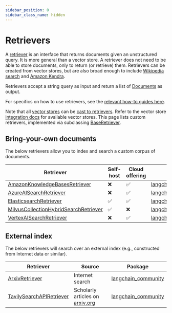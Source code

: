 ```yaml
---
sidebar_position: 0
sidebar_class_name: hidden
---
```


# Retrievers

A [retriever](/docs/concepts/#retrievers) is an interface that returns documents given an unstructured query.
It is more general than a vector store.
A retriever does not need to be able to store documents, only to return (or retrieve) them.
Retrievers can be created from vector stores, but are also broad enough to include [Wikipedia search](/docs/integrations/retrievers/wikipedia/) and [Amazon Kendra](/docs/integrations/retrievers/amazon_kendra_retriever/).

Retrievers accept a string query as input and return a list of [Documents](https://api.python.langchain.com/en/latest/documents/langchain_core.documents.base.Document.html) as output.

For specifics on how to use retrievers, see the [relevant how-to guides here](/docs/how_to/#retrievers).

Note that all [vector stores](/docs/concepts/#vector-stores) can be [cast to retrievers](/docs/how_to/vectorstore_retriever/).
Refer to the vector store [integration docs](/docs/integrations/vectorstores/) for available vector stores.
This page lists custom retrievers, implemented via subclassing [BaseRetriever](/docs/how_to/custom_retriever/).

## Bring-your-own documents

The below retrievers allow you to index and search a custom corpus of documents.

| Retriever | Self-host | Cloud offering | Package |
|-----------|-----------|----------------|---------|
| [AmazonKnowledgeBasesRetriever](/docs/integrations/retrievers/bedrock) | ❌ | ✅ | [langchain_aws](https://api.python.langchain.com/en/latest/retrievers/langchain_aws.retrievers.bedrock.AmazonKnowledgeBasesRetriever.html) |
| [AzureAISearchRetriever](/docs/integrations/retrievers/azure_ai_search) | ❌ | ✅ | [langchain_community](https://api.python.langchain.com/en/latest/retrievers/langchain_community.retrievers.azure_ai_search.AzureAISearchRetriever.html) |
| [ElasticsearchRetriever](/docs/integrations/retrievers/elasticsearch_retriever) | ✅ | ✅ | [langchain_elasticsearch](https://api.python.langchain.com/en/latest/retrievers/langchain_elasticsearch.retrievers.ElasticsearchRetriever.html) |
| [MilvusCollectionHybridSearchRetriever](/docs/integrations/retrievers/milvus_hybrid_search) | ✅ | ❌ | [langchain_milvus](https://api.python.langchain.com/en/latest/retrievers/langchain_milvus.retrievers.milvus_hybrid_search.MilvusCollectionHybridSearchRetriever.html) |
| [VertexAISearchRetriever](/docs/integrations/retrievers/google_vertex_ai_search) | ❌ | ✅ | [langchain_google_community](https://api.python.langchain.com/en/latest/vertex_ai_search/langchain_google_community.vertex_ai_search.VertexAISearchRetriever.html) |

## External index

The below retrievers will search over an external index (e.g., constructed from Internet data or similar).

| Retriever | Source | Package |
|-----------|--------|---------|
| [ArxivRetriever](/docs/integrations/retrievers/arxiv) | Internet search | [langchain_community](https://api.python.langchain.com/en/latest/retrievers/langchain_community.retrievers.tavily_search_api.TavilySearchAPIRetriever.html) |
| [TavilySearchAPIRetriever](/docs/integrations/retrievers/tavily) | Scholarly articles on [arxiv.org](https://arxiv.org/) | [langchain_community](https://api.python.langchain.com/en/latest/retrievers/langchain_community.retrievers.arxiv.ArxivRetriever.html) |
